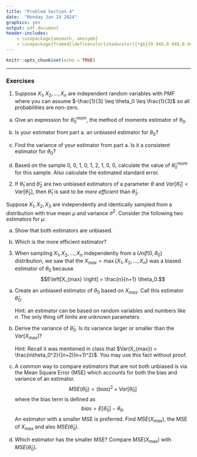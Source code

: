 ```yaml
---
title: "Problem Section 4"
date:  "Monday Jan 29 2024"
graphics: yes
output: pdf_document
header-includes:
    - \usepackage{amsmath, amssymb}
    - \usepackage{framed}\definecolor{shadecolor}{rgb}{0.949,0.949,0.949}
---
```


```r
knitr::opts_chunk$set(echo = TRUE)
```

\begin{shaded}

\textbf{Learning Outcomes}

The problems are designed to build conceptual understanding and problem-solving skills. The emphasis is on learning to find, evaluate and build confidence. The specific tasks include: 

 
   - Derive and calculate the method of moments estimator as well as its estimated standard error

   - Be able to verify unbiasedness and consistency of an estimator
   
   - Be able to "unbias" a biased estimator which is off by a multiplicative constant
   
   - Compare unbiased estimators using their variance
   
   - Compare biased estimators using the mean squared error
   
   - Back up and support work with relevant explanations


\end{shaded}


* * *

### Exercises 

1. Suppose $X_1, X_2, \dots, X_n$ are independent random variables with PMF
\begin{eqnarray*}
f(x) &=& \left\{ \begin{array}{cc}
             \frac{1}{3} - \theta_0 & x = 0  \\
             \frac{1}{3} & x =1 \\
             \frac{1}{3} + \theta_0 & x =2 \end{array} \right.
\end{eqnarray*}
where you can assume $-\frac{1}{3} \leq \theta_0 \leq \frac{1}{3}$ so all probabilities are non-zero. 

a. Give an expression for $\hat{\theta}_0^{mom}$, the method of moments estimator of $\theta_0$. 

b. Is your estimator from part a. an unbiased estimator for $\theta_0$?

c. Find the variance of your estimator from part a. Is it a consistent estimator for $\theta_0$? 

d. Based on the sample 0, 0, 1, 0, 1, 2, 1, 0, 0, calculate the value of $\hat{\theta}_0^{mom}$ for this sample. Also calculate the estimated standard error.


2. If $\hat{\theta}_1$ and $\hat{\theta}_2$ are two unbiased estimators of a parameter $\theta$ and $Var\left[\hat{\theta}_1 \right] < Var\left[\hat{\theta}_2\right]$, then $\hat{\theta}_1$ is said to be *more efficient* than $\hat{\theta}_2$.

Suppose $X_1,X_2,X_3$ are independently and identically sampled from a distribution with true mean $\mu$ and variance $\sigma^2$. Consider the following two estimators for $\mu$:
\begin{align*}
\hat{\mu}_1 &= \frac{1}{4} X_1 + \frac{1}{2} X_2 + \frac{1}{4} X_3\\
\hat{\mu}_2 &= \frac{1}{3} X_1 + \frac{1}{3} X_2 + \frac{1}{3} X_3
\end{align*}

a. Show that both estimators are unbiased.

b. Which is the more efficient estimator? 


3. When sampling $X_1,X_2,\dots,X_n$ independently from a $Unif(0, \theta_0)$ distribution, we saw that the $X_{max} = \max\{X_1,X_2,\dots,X_n\}$ was a biased estimator of $\theta_0$ because
$$E\left[X_{max} \right] = \frac{n}{n+1} \theta_0.$$ 

a. Create an unbiased estimator of $\theta_0$ based on $X_{max}$. Call this estimator $\hat{\theta}_0$.
    
    Hint: an estimator can be based on random variables and numbers like $n$. The only thing off limits are unknown parameters
    

b. Derive the variance of $\hat{\theta}_0$. Is its variance larger or smaller than the $Var\left[ X_{max} \right]$? 

    Hint: Recall it was mentioned in class that $Var(X_{max}) = \frac{n\theta_0^2}{(n+2)(n+1)^2}$. You may use this fact without proof.

c. A common way to compare estimators that are not both unbiased is via the Mean Square Error (MSE) which accounts for both the bias and variance of an estimator. 
$$MSE(\hat{\theta}_0) = (bias)^2 + Var\left[\hat{\theta}_0 \right]$$
where the bias term is defined as
$$bias = E\left[\hat{\theta}_0 \right] - \theta_0.$$
An estimator with a smaller MSE is preferred.
Find $MSE(X_{max})$, the MSE of $X_{max}$ and also $MSE(\hat{\theta}_0)$.

d. Which estimator has the smaller MSE? Compare  $MSE(X_{max})$ with $MSE(\hat{\theta}_0)$.

